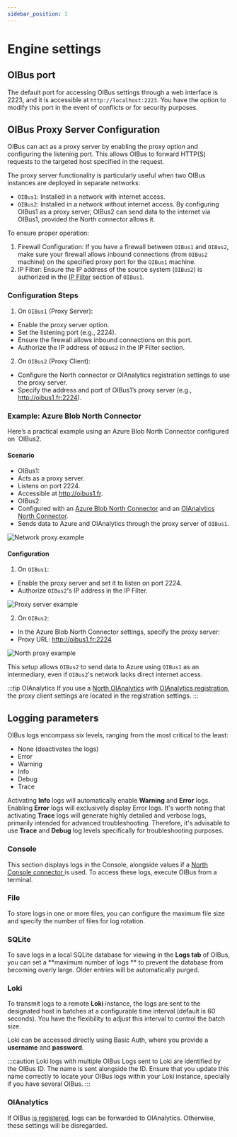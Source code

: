 ```yaml
---
sidebar_position: 1
---
```


# Engine settings

## OIBus port

The default port for accessing OIBus settings through a web interface is 2223, and it is accessible at `http://localhost:2223`. You have the
option to modify this port in the event of conflicts or for security purposes.

## OIBus Proxy Server Configuration

OIBus can act as a proxy server by enabling the proxy option and configuring the listening port. This allows OIBus to forward HTTP(S)
requests to the targeted host specified in the request.

The proxy server functionality is particularly useful when two OIBus instances are deployed in separate networks:

- `OIBus1`: Installed in a network with internet access.
- `OIBus2`: Installed in a network without internet access. By configuring OIBus1 as a proxy server, OIBus2 can send data to the internet
  via OIBus1, provided the North connector allows it.

To ensure proper operation:

1. Firewall Configuration: If you have a firewall between `OIBus1` and `OIBus2`, make sure your firewall allows inbound connections (from
   `OIBus2` machine) on the specified proxy port for the `OIBus1` machine.
2. IP Filter: Ensure the IP address of the source system (`OIBus2`) is authorized in the [IP Filter](./ip-filters.md) section of `OIBus1`.

### Configuration Steps

1. On `OIBus1` (Proxy Server):

- Enable the proxy server option.
- Set the listening port (e.g., 2224).
- Ensure the firewall allows inbound connections on this port.
- Authorize the IP address of `OIBus2` in the IP Filter section.

2. On `OIBus2` (Proxy Client):

- Configure the North connector or OIAnalytics registration settings to use the proxy server.
- Specify the address and port of OIBus1’s proxy server (e.g., http://oibus1.fr:2224).

### Example: Azure Blob North Connector

Here’s a practical example using an Azure Blob North Connector configured on `OIBus2.

#### Scenario

- OIBus1:
- Acts as a proxy server.
- Listens on port 2224.
- Accessible at http://oibus1.fr.
- OIBus2:
- Configured with an [Azure Blob North Connector](../north-connectors/azure-blob.md) and an
  [OIAnalytics North Connector](../north-connectors/oianalytics.md).
- Sends data to Azure and OIAnalytics through the proxy server of `OIBus1`.

<div style={{ textAlign: 'center' }}>

![Network proxy example](../../../static/img/guide/engine/proxy-network.svg)

</div>

#### Configuration

1. On `OIBus1`:

- Enable the proxy server and set it to listen on port 2224.
- Authorize `OIBus2`'s IP address in the IP Filter.

<div style={{ textAlign: 'center' }}>

![Proxy server example](../../../static/img/guide/engine/proxy-server-example.png)

</div>

2. On `OIBus2`:

- In the Azure Blob North Connector settings, specify the proxy server:
- Proxy URL: http://oibus1.fr:2224

<div style={{ textAlign: 'center' }}>

![North proxy example](../../../static/img/guide/engine/north-proxy-example.png)

</div>

This setup allows `OIBus2` to send data to Azure using `OIBus1` as an intermediary, even if `OIBus2`'s network lacks direct internet access.

:::tip OIAnalytics
If you use a [North OIAnalytics](../north-connectors/oianalytics.md) with
[OIAnalytics registration](../advanced/oianalytics-registration.mdx), the proxy client settings are located in the registration settings.
:::

## Logging parameters

OIBus logs encompass six levels, ranging from the most critical to the least:

- None (deactivates the logs)
- Error
- Warning
- Info
- Debug
- Trace

Activating **Info** logs will automatically enable **Warning** and **Error** logs. Enabling **Error** logs will exclusively display Error
logs. It's worth noting that activating **Trace** logs will generate highly detailed and verbose logs, primarily intended for advanced
troubleshooting. Therefore, it's advisable to use **Trace** and **Debug** log levels specifically for troubleshooting purposes.

### Console

This section displays logs in the Console, alongside values if a [North Console connector ](../../guide/north-connectors/console) is used.
To access these logs, execute OIBus from a terminal.

### File

To store logs in one or more files, you can configure the maximum file size and specify the number of files for log rotation.

### SQLite

To save logs in a local SQLite database for viewing in the **Logs tab** of OIBus, you can set a **maximum number of logs ** to prevent the
database from becoming overly large. Older entries will be automatically purged.

### Loki

To transmit logs to a remote **Loki** instance, the logs are sent to the designated host in batches at a configurable time interval (default
is 60 seconds). You have the flexibility to adjust this interval to control the batch size.

Loki can be accessed directly using Basic Auth, where you provide a **username** and **password**.

:::caution Loki logs with multiple OIBus
Logs sent to Loki are identified by the OIBus ID. The name is sent alongside the ID. Ensure that
you update this name correctly to locate your OIBus logs within your Loki instance, specially if you have several OIBus.
:::

### OIAnalytics

If OIBus [is registered](../advanced/oianalytics-registration.mdx), logs can be forwarded to OIAnalytics. Otherwise, these settings will be
disregarded.
